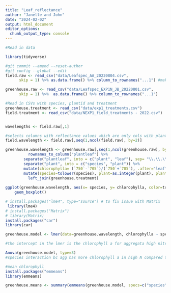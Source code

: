 ```yaml
---
title: "Leaf_reflectance"
author: "Janelle and John"
date: "2024-02-02"
output: html_document
editor_options: 
  chunk_output_type: console
---
```

```r
#Read in data

library(tidyverse)

#git commit --amend --reset-author
#git config --global --edit
field.raw <- read_csv("data/Leafspec_AA_20220804.csv", 
      skip = 1) %>% as.data.frame() %>% column_to_rownames("...1") #makes first column the row names; first col named ...1 lol 

greenhouse.raw <- read_csv("data/Leafspec_EXP1N_JB_20220801.csv", 
      skip = 1) %>%  as.data.frame() %>% column_to_rownames("...1")

#Read in CSVs with species, plantid and treatment
greenhouse.treatment <- read_csv("data/exp1_treatments.csv")
field.treatment <- read_csv("data/NEXP1_field_treatments - 2022.csv")   


wavelengths <- field.raw[,1]

#selects columns with reflectance values which are only cols with plant number (alternate from column 2 to the end of dataset)
field.wavelength <- field.raw[,seq(1,ncol(field.raw), by=2)] 

greenhouse.wavelength <- greenhouse.raw[,seq(1,ncol(greenhouse.raw), by=2)] %>% t() %>% as.data.frame() %>% #t transposes data frame (cols to rows, rows to cols), t gets rid of data frame so gotta bring it back
          rownames_to_column("plantleaf") %>% 
        separate("plantleaf", into = c("plant", "leaf"), sep= "\\.\\.\\.") %>%  #separates plant and leaf number into two diff columns
        separate("plant", into = c("species", "plant")) %>% 
        mutate(chlorophylla= (`750`-`705`)/(`750`+`705`), .after="leaf" ) %>%  #equation to find leaf reflectance; .after is name of column you want column to appear after
        mutate(species=tolower(species), plant=as.integer(plant), plantid=paste0(species, plant)) %>% 
          left_join(greenhouse.treatment) 
      
ggplot(greenhouse.wavelength, aes(x= species, y= chlorophylla, color=treatment)) + 
    geom_boxplot()

# install.packages("lme4", type="source") # to fix issue with Matrix 
 library(lme4) 
# install.packages("Matrix")
# library(Matrix)
install.packages("car")
library(car)

greenhouse.model <- lmer(data=greenhouse.wavelength, chlorophylla ~ species*treatment + (1|plantid)) #lmer fits the model to the data, anova tests whether the coefficients at bottom of lmer are different than zero

#the intercept in the lmer is the chlorophyll a for aggregata high nitrogen bc the intercept categorizes your data alphabetically so A is before T and High is before Low

Anova(greenhouse.model, type=3) 
#species interaction bc agg has more chlorophyll a in high N compared to high N tenuitubas 

#mean chlorophyll 
install.packages("emmeans")
library(emmeans)

greenhouse.means <- summary(emmeans(greenhouse.model, specs=c("species","treatment")))


```

